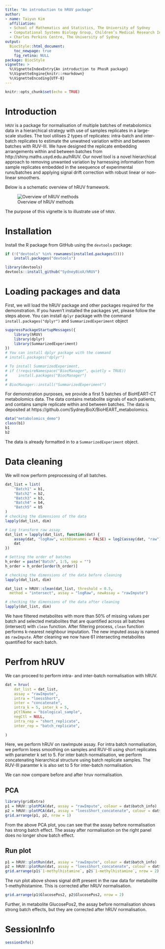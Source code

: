 ```yaml
---
title: "An introduction to hRUV package"
author:
- name: Taiyun Kim
  affiliation:
  - School of Mathematics and Statistics, The University of Sydney
  - Computational Systems Biology Group, Children’s Medical Research Institute, Faculty of Medicine and Health, The University of Sydney
  - Charles Perkins Centre, The University of Sydney
output:
  BiocStyle::html_document:
    toc_newpage: true
    fig_retina: NULL
package: BiocStyle
vignette: >
  %\VignetteIndexEntry{An introduction to PhosR package}
  %\VignetteEngine{knitr::rmarkdown}
  %\VignetteEncoding{UTF-8}
---
```


```r
knitr::opts_chunk$set(echo = TRUE)
```

# Introduction

`hRUV` is a package for normalisation of multiple batches of metabolomics data in a hierarchical strategy with use of samples replicates in a large-scale studies. The tool utilises 2 types of replicates: intra-batch and inter-batch replicates to estimate the unwatned variation within and between batches with RUV-III. We have designed the replicate embedding arrangements within and between batches from http://shiny.maths.usyd.edu.au/hRUV. Our novel tool is a novel hierarchical approach to removing unwanted variation by harnessing information from sample replicates embedded in the seequence of experimental runs/batches and applying signal drift correction with robust linear or non-linear smoothers.

Below is a schematic overview of hRUV framework.

![Overview of hRUV methods](../inst/overview_v1.png)

The purpose of this vignette is to illustrate use of `hRUV`.

# Installation

Install the R package from GitHub using the `devtools` package:

```r
if (!("devtools" %in% rownames(installed.packages())))
    install.packages("devtools")

library(devtools)
devtools::install_github("SydneyBioX/hRUV")
```

# Loading packages and data

First, we will load the hRUV package and other packages required for the demonstration. If you haven't installed the packages yet, please follow the steps above. You can install `dplyr` package with the command `install.packages("dplyr")` and `SummarizedExperiment` object


```r
suppressPackageStartupMessages({
    library(hRUV)
    library(dplyr)
    library(SummarizedExperiment)
})
# You can install dplyr package with the command 
# install.packages("dplyr") 

# To install SummarizedExperiment, 
# if (!requireNamespace("BiocManager", quietly = TRUE))
#     install.packages("BiocManager")
# 
# BiocManager::install("SummarizedExperiment")

```



For demonstration purposes, we provide a first 5 batches of BioHEART-CT metabolomics data. The data contains metabolite signals of each patients, and contains sample replicate within and between batches. The data is deposited at https://github.com/SydneyBioX/BioHEART_metabolomics.

```r
data("metabolomics_demo")
class(b1)
b1
b2
```

The data is already formatted in to a `SummarizedExperiment` object.

# Data cleaning

We will now perform preprocessing of all batches.

```r
dat_list = list(
    "Batch1" = b1,
    "Batch2" = b2,
    "Batch3" = b3,
    "Batch4" = b4,
    "Batch5" = b5
)
# checking the dimensions of the data
lapply(dat_list, dim)

# Log transform raw assay
dat_list = lapply(dat_list, function(dat) {
    assay(dat, "logRaw", withDimnames = FALSE) = log2(assay(dat, "raw") + 1)
    dat
})

# Setting the order of batches
h_order = paste("Batch", 1:5, sep = "")
h_order = h_order[order(h_order)]

# checking the dimensions of the data before cleaning
lapply(dat_list, dim)

dat_list = hRUV::clean(dat_list, threshold = 0.5, 
  method = "intersect", assay = "logRaw", newAssay = "rawImpute")

# checking the dimensions of the data after cleaning
lapply(dat_list, dim)

```

We have filtered metabolites with more than 50% of missing values per batch and selected metabolites that are quantified across all batches (intersect) with `clean` function. After filtering process, `clean` function performs k-nearest neighbour imputation. The new imputed assay is named as `rawImpute`. After cleaning we now have 61 intersecting metabolites quantified for each batch.


# Perfrom hRUV

We can proceed to perform intra- and inter-batch normalisation with hRUV.

```r
dat = hruv(
    dat_list = dat_list,
    assay = "rawImpute",
    intra = "loessShort",
    inter = "concatenate",
    intra_k = 5, inter_k = 5,
    pCtlName = "biological_sample",
    negCtl = NULL,
    intra_rep = "short_replicate",
    inter_rep = "batch_replicate",
    
)
```

Here, we perform hRUV on rawImpute assay. For intra batch normalisation, we perform loess smoothing on samples and RUV-III using short replicates with parameter k set to 5. For inter batch normalisation, we perform concatenating hierarchical structure using batch replicate samples. The RUV-III paramter k is also set to 5 for inter-batch normalisation.

We can now compare before and after hruv normalisation.

## PCA

```r
library(gridExtra)
p1 = hRUV::plotPCA(dat, assay = "rawImpute", colour = dat$batch_info)
p2 = hRUV::plotPCA(dat, assay = "loessShort_concatenate", colour = dat$batch_info)
grid.arrange(p1, p2, nrow = 1)
```

From the above PCA plot, you can see that the assay before normalisation has strong batch effect. The assay after normalisation on the right panel does no longer show batch effect.


## Run plot

```r
p1 = hRUV::plotRun(dat, assay = "rawImpute", colour = dat$batch_info)
p2 = hRUV::plotRun(dat, assay = "loessShort_concatenate", colour = dat$batch_info)
grid.arrange(p1$`1-methylhistamine`, p2$`1-methylhistamine`, nrow = 2)
```

The run plot above shows signal drift present in the raw data for metabolite 1-methylhistamine. This is corrected after hRUV normalisation.

```r
grid.arrange(p1$GlucosePos2, p2$GlucosePos2, nrow = 2)
```

Further, in metabolite GlucosePos2, the assay before normalisation shows strong batch effects, but they are corrected after hRUV normalisation.

# SessionInfo

```r
sessionInfo()
```



